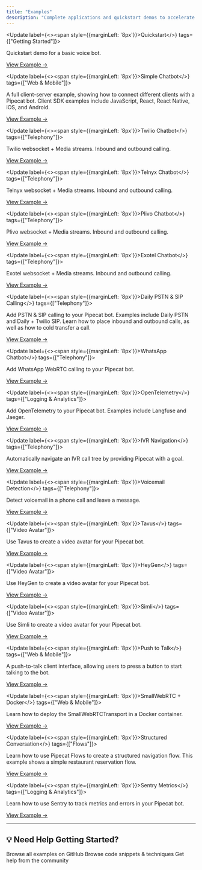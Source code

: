 ```yaml
---
title: "Examples"
description: "Complete applications and quickstart demos to accelerate your Pipecat development"
---
```


<Update label={<><Icon icon="rocket" size={16} color="currentColor" /><span style={{marginLeft: '8px'}}>Quickstart</span></>} tags={["Getting Started"]}>

Quickstart demo for a basic voice bot.

[View Example →](https://github.com/pipecat-ai/pipecat-quickstart)

</Update>

<Update label={<><Icon icon="laptop-mobile" size={16} color="currentColor" /><span style={{marginLeft: '8px'}}>Simple Chatbot</span></>} tags={["Web & Mobile"]}>

A full client-server example, showing how to connect different clients with a Pipecat bot. Client SDK examples include JavaScript, React, React Native, iOS, and Android.

[View Example →](https://github.com/pipecat-ai/pipecat-examples/tree/main/simple-chatbot)

</Update>

<Update label={<><Icon icon="phone" size={16} color="currentColor" /><span style={{marginLeft: '8px'}}>Twilio Chatbot</span></>} tags={["Telephony"]}>

Twilio websocket + Media streams. Inbound and outbound calling.

[View Example →](https://github.com/pipecat-ai/pipecat-examples/tree/main/twilio-chatbot)

</Update>

<Update label={<><Icon icon="phone" size={16} color="currentColor" /><span style={{marginLeft: '8px'}}>Telnyx Chatbot</span></>} tags={["Telephony"]}>

Telnyx websocket + Media streams. Inbound and outbound calling.

[View Example →](https://github.com/pipecat-ai/pipecat-examples/tree/main/telnyx-chatbot)

</Update>

<Update label={<><Icon icon="phone" size={16} color="currentColor" /><span style={{marginLeft: '8px'}}>Plivo Chatbot</span></>} tags={["Telephony"]}>

Plivo websocket + Media streams. Inbound and outbound calling.

[View Example →](https://github.com/pipecat-ai/pipecat-examples/tree/main/plivo-chatbot)

</Update>

<Update label={<><Icon icon="phone" size={16} color="currentColor" /><span style={{marginLeft: '8px'}}>Exotel Chatbot</span></>} tags={["Telephony"]}>

Exotel websocket + Media streams. Inbound and outbound calling.

[View Example →](https://github.com/pipecat-ai/pipecat-examples/tree/main/exotel-chatbot)

</Update>

<Update label={<><Icon icon="phone" size={16} color="currentColor" /><span style={{marginLeft: '8px'}}>Daily PSTN & SIP Calling</span></>} tags={["Telephony"]}>

Add PSTN & SIP calling to your Pipecat bot. Examples include Daily PSTN and Daily + Twilio SIP. Learn how to place inbound and outbound calls, as well as how to cold transfer a call.

[View Example →](https://github.com/pipecat-ai/pipecat-examples/tree/main/phone-chatbot)

</Update>

<Update label={<><Icon icon="whatsapp" size={16} color="currentColor" /><span style={{marginLeft: '8px'}}>WhatsApp Chatbot</span></>} tags={["Telephony"]}>

Add WhatsApp WebRTC calling to your Pipecat bot.

[View Example →](https://github.com/pipecat-ai/pipecat-examples/tree/main/whatsapp)

</Update>

<Update label={<><Icon icon="route" size={16} color="currentColor" /><span style={{marginLeft: '8px'}}>OpenTelemetry</span></>} tags={["Logging & Analytics"]}>

Add OpenTelemetry to your Pipecat bot. Examples include Langfuse and Jaeger.

[View Example →](https://github.com/pipecat-ai/pipecat-examples/tree/main/open-telemetry)

</Update>

<Update label={<><Icon icon="arrows-turn-to-dots" size={16} color="currentColor" /><span style={{marginLeft: '8px'}}>IVR Navigation</span></>} tags={["Telephony"]}>

Automatically navigate an IVR call tree by providing Pipecat with a goal.

[View Example →](https://github.com/pipecat-ai/pipecat-examples/tree/main/ivr-navigation)

</Update>

<Update label={<><Icon icon="voicemail" size={16} color="currentColor" /><span style={{marginLeft: '8px'}}>Voicemail Detection</span></>} tags={["Telephony"]}>

Detect voicemail in a phone call and leave a message.

[View Example →](https://github.com/pipecat-ai/pipecat/blob/main/examples/foundational/44-voicemail-detection.py)

</Update>

<Update label={<><Icon icon="video" size={16} color="currentColor" /><span style={{marginLeft: '8px'}}>Tavus</span></>} tags={["Video Avatar"]}>

Use Tavus to create a video avatar for your Pipecat bot.

[View Example →](https://github.com/pipecat-ai/pipecat/blob/main/examples/foundational/21a-tavus-video-service.py)

</Update>

<Update label={<><Icon icon="video" size={16} color="currentColor" /><span style={{marginLeft: '8px'}}>HeyGen</span></>} tags={["Video Avatar"]}>

Use HeyGen to create a video avatar for your Pipecat bot.

[View Example →](https://github.com/pipecat-ai/pipecat/blob/main/examples/foundational/43a-heygen-video-service.py)

</Update>

<Update label={<><Icon icon="video" size={16} color="currentColor" /><span style={{marginLeft: '8px'}}>Simli</span></>} tags={["Video Avatar"]}>

Use Simli to create a video avatar for your Pipecat bot.

[View Example →](https://github.com/pipecat-ai/pipecat/blob/main/examples/foundational/27-simli-layer.py)

</Update>

<Update label={<><Icon icon="tower-broadcast" size={16} color="currentColor" /><span style={{marginLeft: '8px'}}>Push to Talk</span></>} tags={["Web & Mobile"]}>

A push-to-talk client interface, allowing users to press a button to start talking to the bot.

[View Example →](https://github.com/pipecat-ai/pipecat-examples/tree/main/push-to-talk)

</Update>

<Update label={<><Icon icon="docker" size={24} color="currentColor" /><span style={{marginLeft: '8px'}}>SmallWebRTC + Docker</span></>} tags={["Web & Mobile"]}>

Learn how to deploy the SmallWebRTCTransport in a Docker container.

[View Example →](https://github.com/pipecat-ai/pipecat-examples/tree/main/p2p-webrtc/docker)

</Update>

<Update label={<><Icon icon="list-check" size={16} color="currentColor" /><span style={{marginLeft: '8px'}}>Structured Conversation</span></>} tags={["Flows"]}>

Learn how to use Pipecat Flows to create a structured navigation flow. This example shows a simple restaurant reservation flow.

[View Example →](https://github.com/pipecat-ai/pipecat-flows/blob/main/examples/restaurant_reservation.py)

</Update>

<Update label={<><Icon icon="chart-mixed" size={16} color="currentColor" /><span style={{marginLeft: '8px'}}>Sentry Metrics</span></>} tags={["Logging & Analytics"]}>

Learn how to use Sentry to track metrics and errors in your Pipecat bot.

[View Example →](https://github.com/pipecat-ai/pipecat-examples/tree/main/sentry-metrics)

</Update>

---

## 💡 Need Help Getting Started?

<CardGroup cols={3}>
  <Card
    title="More Examples"
    icon="github"
    href="https://github.com/pipecat-ai/pipecat-examples"
  >
    Browse all examples on GitHub
  </Card>
  <Card title="Recipes" icon="book" href="/recipes">
    Browse code snippets & techniques
  </Card>
  <Card
    title="Discord Community"
    icon="discord"
    href="https://discord.gg/pipecat"
  >
    Get help from the community
  </Card>
</CardGroup>
